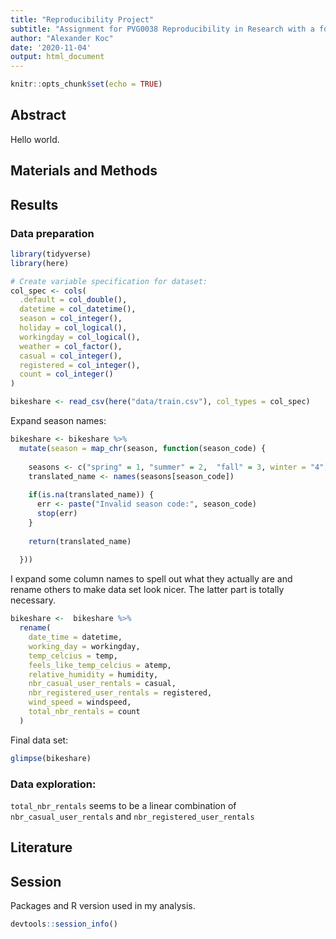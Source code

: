 ```yaml
---
title: "Reproducibility Project"
subtitle: "Assignment for PVG0038 Reproducibility in Research with a focus on data analysis using the program R"
author: "Alexander Koc"
date: '2020-11-04'
output: html_document
---
```


```r
knitr::opts_chunk$set(echo = TRUE)
```

## Abstract

Hello world.

## Materials and Methods 

## Results

### Data preparation

```r
library(tidyverse)
library(here)

# Create variable specification for dataset:
col_spec <- cols(
  .default = col_double(),
  datetime = col_datetime(),
  season = col_integer(),
  holiday = col_logical(),
  workingday = col_logical(),
  weather = col_factor(),
  casual = col_integer(),
  registered = col_integer(),
  count = col_integer()
)

bikeshare <- read_csv(here("data/train.csv"), col_types = col_spec)
```

Expand season names:

```r
bikeshare <- bikeshare %>% 
  mutate(season = map_chr(season, function(season_code) {
    
    seasons <- c("spring" = 1, "summer" = 2,  "fall" = 3, winter = "4")
    translated_name <- names(seasons[season_code])
    
    if(is.na(translated_name)) {
      err <- paste("Invalid season code:", season_code)
      stop(err)
    }
    
    return(translated_name)
    
  }))

```

I expand some column names to spell out what they actually are and rename others to make data set look nicer. The latter
part is totally necessary.

```r
bikeshare <-  bikeshare %>% 
  rename(
    date_time = datetime,
    working_day = workingday,
    temp_celcius = temp,
    feels_like_temp_celcius = atemp,
    relative_humidity = humidity,
    nbr_casual_user_rentals = casual,
    nbr_registered_user_rentals = registered,
    wind_speed = windspeed,
    total_nbr_rentals = count
  )
```

Final data set:

```r
glimpse(bikeshare)
```
### Data exploration:

 `total_nbr_rentals` seems to be a linear combination of `nbr_casual_user_rentals` and `nbr_registered_user_rentals`

## Literature

## Session

Packages and R version used in my analysis.

```r
devtools::session_info()
```

